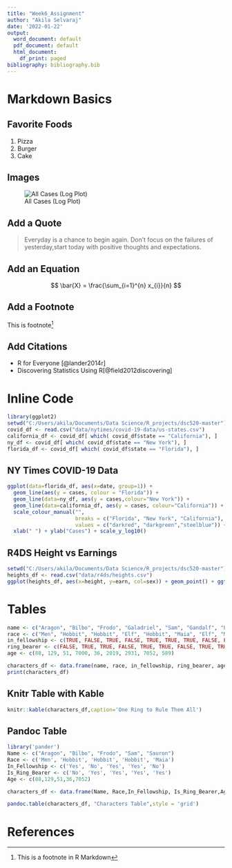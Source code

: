 ---
title: "Week6_Assignment"
author: "Akila Selvaraj"
date: '2022-01-22'
output:
  word_document: default
  pdf_document: default
  html_document:
    df_print: paged
bibliography: bibliography.bib
---

# Markdown Basics

## Favorite Foods
1. Pizza
1. Burger
1. Cake

## Images

![All Cases (Log Plot)](C:/Users/akila/Documents/Data Science/R_projects/dsc520-master\completed\assignment04\plots\10-all-cases-log.png)


## Add a Quote
>Everyday is a chance to begin again.
>Don't focus on the failures of yesterday,start today with positive thoughts and expectations.

## Add an Equation

$$
\bar{X} = \frac{\sum_{i=1}^{n} x_{i}}{n}
$$

## Add a Footnote

This is footnote^[This is a footnote in R Markdown]

## Add Citations

- R for Everyone [@lander2014r]
- Discovering Statistics Using R[@field2012discovering]

# Inline Code
```{r include = FALSE}
library(ggplot2)
setwd("C:/Users/akila/Documents/Data Science/R_projects/dsc520-master")
covid_df <- read.csv("data/nytimes/covid-19-data/us-states.csv")
california_df <- covid_df[ which( covid_df$state == "California"), ]
ny_df <- covid_df[ which( covid_df$state == "New York"), ]
florida_df <- covid_df[ which( covid_df$state == "Florida"), ]
```

## NY Times COVID-19 Data
```{r echo = FALSE}
ggplot(data=florida_df, aes(x=date, group=1)) +
  geom_line(aes(y = cases, colour = "Florida")) +
  geom_line(data=ny_df, aes(y = cases,colour="New York")) +
  geom_line(data=california_df, aes(y = cases, colour="California")) +
  scale_colour_manual("",
                      breaks = c("Florida", "New York", "California"),
                      values = c("darkred", "darkgreen","steelblue")) +
  xlab(" ") + ylab("Cases") + scale_y_log10()
```

## R4DS Height vs Earnings
```{r echo = FALSE}
setwd("C:/Users/akila/Documents/Data Science/R_projects/dsc520-master")
heights_df <- read.csv("data/r4ds/heights.csv")
ggplot(heights_df, aes(x=height, y=earn, col=sex)) + geom_point() + ggtitle("Height vs. Earnings") + xlab("Height (Inches)") + ylab("Earnings (Dollars)")
```

# Tables

```{r include=FALSE}
name <- c("Aragon", "Bilbo", "Frodo", "Galadriel", "Sam", "Gandalf", "Legolas", "Sauron", "Gollum")
race <- c("Men", "Hobbit", "Hobbit", "Elf", "Hobbit", "Maia", "Elf", "Maia", "Hobbit")
in_fellowship <- c(TRUE, FALSE, TRUE, FALSE, TRUE, TRUE, TRUE, FALSE, FALSE)
ring_bearer <- c(FALSE, TRUE, TRUE, FALSE, TRUE, TRUE, FALSE, TRUE, TRUE)
age <- c(88, 129, 51, 7000, 36, 2019, 2931, 7052, 589)

characters_df <- data.frame(name, race, in_fellowship, ring_bearer, age)
print(characters_df)
```

## Knitr Table with Kable

```{r echo = FALSE} 
knitr::kable(characters_df,caption='One Ring to Rule Them All') 
```

## Pandoc Table


```{r echo = FALSE}
library('pander')
Name <- c("Aragon", "Bilbo", "Frodo", "Sam", "Sauron")
Race <- c('Men', 'Hobbit', 'Hobbit', 'Hobbit', 'Maia')
In_Fellowship <- c('Yes', 'No', 'Yes', 'Yes', 'No')
Is_Ring_Bearer <- c('No', 'Yes', 'Yes', 'Yes', 'Yes')
Age <- c(88,129,51,36,7052)

characters_df <- data.frame(Name, Race,In_Fellowship, Is_Ring_Bearer,Age)

pandoc.table(characters_df, "Characters Table",style = 'grid')
```

# References